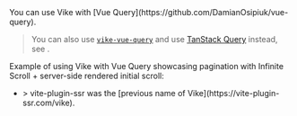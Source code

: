
<CommunityNote />
You can use Vike with [Vue Query](https://github.com/DamianOsipiuk/vue-query).

> You can also use [`vike-vue-query`](https://github.com/vikejs/vike-vue/tree/main/packages/vike-vue-query) and use [TanStack Query](https://tanstack.com/query) instead, see <Link href="/tanstack-query" />.

Example of using Vike with Vue Query showcasing pagination with Infinite Scroll + server-side rendered initial scroll:
 - <Example timestamp="2022.10" repo="wobsoriano/vite-plugin-ssr-vue-query" />
   > vite-plugin-ssr was the [previous name of Vike](https://vite-plugin-ssr.com/vike).
